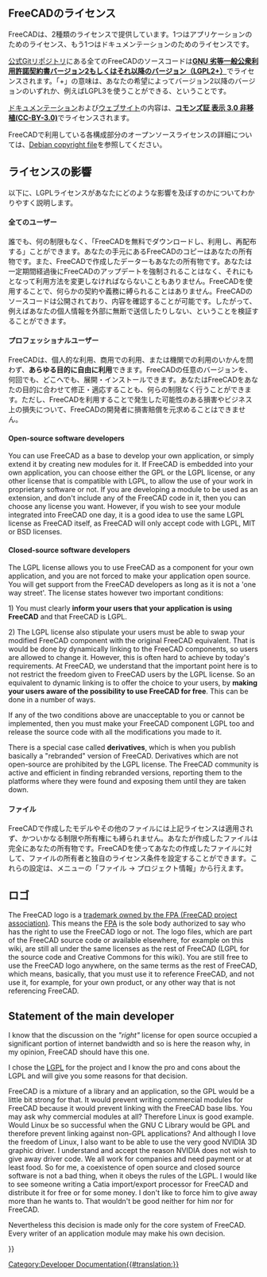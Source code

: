 <languages/>

{{Docnav
|[[Dialog_creation|Dialog creation]]
|[[Compile_on_Windows|Compiling on Windows]]
}}

{{TOCright}}

<span id="Licenses_used_in_FreeCAD"></span>
== FreeCADのライセンス ==

FreeCADは、2種類のライセンスで提供しています。1つはアプリケーションのためのライセンス、もう1つはドキュメンテーションのためのライセンスです。

[https://github.com/FreeCAD/FreeCAD 公式Gitリポジトリ]にある全てのFreeCADのソースコードは'''[[https://ja.wikipedia.org/wiki/GNU_Lesser_General_Public_License|GNU 劣等一般公衆利用許諾契約書バージョン2もしくはそれ以降のバージョン（LGPL2+）]]'''でライセンスされます。「+」の意味は、あなたの希望によってバージョン2以降のバージョンのいずれか、例えばLGPL3を使うことができる、ということです。

[https://wiki.freecad.org ドキュメンテーション]および[https://www.freecad.org ウェブサイト]の内容は、'''[https://creativecommons.org/licenses/by/3.0/deed.ja コモンズ証 表示 3.0 非移植(CC-BY-3.0)]'''でライセンスされます。

FreeCADで利用している各構成部分のオープンソースライセンスの詳細については、[https://github.com/FreeCAD/FreeCAD/blob/master/package/debian/copyright Debian copyright file]を参照してください。

<span id="Impact_of_the_licenses"></span>
== ライセンスの影響 ==

以下に、LGPLライセンスがあなたにどのような影響を及ぼすのかについてわかりやすく説明します。

<span id="All_users"></span>
==== 全てのユーザー ====

誰でも、何の制限もなく、「FreeCADを無料でダウンロードし、利用し、再配布する」ことができます。あなたの手元にあるFreeCADのコピーはあなたの所有物です。また、FreeCADで作成したデーターもあなたの所有物です。あなたは一定期間経過後にFreeCADのアップデートを強制されることはなく、それにもとなって利用方法を変更しなければならないこともありません。FreeCADを使用することで、何らかの契約や義務に縛られることはありません。FreeCADのソースコードは公開されており、内容を確認することが可能です。したがって、例えばあなたの個人情報を外部に無断で送信したりしない、ということを検証することができます。

<span id="Professional_users"></span>
==== プロフェッショナルユーザー ====

FreeCADは、個人的な利用、商用での利用、または機関での利用のいかんを問わず、'''あらゆる目的に自由に利用'''できます。FreeCADの任意のバージョンを、何回でも、どこへでも、展開・インストールできます。あなたはFreeCADをあなたの目的に合わせて修正・適応することも、何らの制限なく行うことができます。ただし、FreeCADを利用することで発生した可能性のある損害やビジネス上の損失について、FreeCADの開発者に損害賠償を元求めることはできません。

==== Open-source software developers ====

You can use FreeCAD as a base to develop your own application, or simply extend it by creating new modules for it. If FreeCAD is embedded into your own application, you can choose either the GPL or the LGPL license, or any other license that is compatible with LGPL, to allow the use of your work in proprietary software or not. If you are developing a module to be used as an extension, and don't include any of the FreeCAD code in it, then you can choose any license you want. However, if you wish to see your module integrated into FreeCAD one day, it is a good idea to use the same LGPL license as FreeCAD itself, as FreeCAD will only accept code with LGPL, MIT or BSD licenses.

==== Closed-source software developers ====

The LGPL license allows you to use FreeCAD as a component for your own application, and you are not forced to make your application open source. You will get support from the FreeCAD developers as long as it is not a 'one way street'. The license states however two important conditions:

1) You must clearly '''inform your users that your application is using FreeCAD''' and that FreeCAD is LGPL.

2) The LGPL license also stipulate your users must be able to swap your modified FreeCAD component with the original FreeCAD equivalent. That is would be done by dynamically linking to the FreeCAD components, so users are allowed to change it. However, this is often hard to achieve by today's requirements. At FreeCAD, we understand that the important point here is to not restrict the freedom given to FreeCAD users by the LGPL license. So an equivalent to dynamic linking is to offer the choice to your users, by '''making your users aware of the possibility to use FreeCAD for free'''. This can be done in a number of ways.

If any of the two conditions above are unacceptable to you or cannot be implemented, then you must make your FreeCAD component LGPL too and release the source code with all the modifications you made to it.

There is a special case called '''derivatives''', which is when you publish basically a "rebranded" version of FreeCAD. Derivatives which are not open-source are prohibited by the LGPL license. The FreeCAD community is active and efficient in finding rebranded versions, reporting them to the platforms where they were found and exposing them until they are taken down.

<span id="Files"></span>
==== ファイル ====

FreeCADで作成したモデルやその他のファイルには上記ライセンスは適用されず、かついかなる制限や所有権にも縛られません。あなたが作成したファイルは完全にあなたの所有物です。FreeCADを使ってあなたの作成したファイルに対して、ファイルの所有者と独自のライセンス条件を設定することができます。これらの設定は、メニューの「ファイル → プロジェクト情報」から行えます。

<span id="Logo"></span>
== ロゴ ==

The FreeCAD logo is a [https://fpa.freecad.org/documents/Trademark.pdf trademark owned by the FPA (FreeCAD project association)]. This means the [https://fpa.freecad.org FPA] is the sole body authorized to say who has the right to use the FreeCAD logo or not. The logo files, which are part of the FreeCAD source code or available elsewhere, for example on this wiki, are still all under the same licenses as the rest of FreeCAD (LGPL for the source code and Creative Commons for this wiki). You are still free to use the FreeCAD logo anywhere, on the same terms as the rest of FreeCAD, which means, basically, that you must use it to reference FreeCAD, and not use it, for example, for your own product, or any other way that is not referencing FreeCAD.

== Statement of the main developer ==

I know that the discussion on the ''"right"'' license for open source occupied a significant portion of internet bandwidth and so is here the reason why, in my opinion, FreeCAD should have this one.

I chose the [http://en.wikipedia.org/wiki/LGPL LGPL] for the project and I know the pro and cons about the LGPL and will give you some reasons for that decision.

FreeCAD is a mixture of a library and an application, so the GPL would be a little bit strong for that. It would prevent writing commercial modules for FreeCAD because it would prevent linking with the FreeCAD base libs. You may ask why commercial modules at all? Therefore Linux is good example. Would Linux be so successful when the GNU C Library would be GPL and therefore prevent linking against non-GPL applications? And although I love the freedom of Linux, I also want to be able to use the very good NVIDIA 3D graphic driver. I understand and accept the reason NVIDIA does not wish to give away driver code. We all work for companies and need payment or at least food. So for me, a coexistence of open source and closed source software is not a bad thing, when it obeys the rules of the LGPL. I would like to see someone writing a Catia import/export processor for FreeCAD and distribute it for free or for some money. I don't like to force him to give away more than he wants to. That wouldn't be good neither for him nor for FreeCAD.

Nevertheless this decision is made only for the core system of FreeCAD. Every writer of an application module may make his own decision.

{{Quote|Jürgen Riegel|15 October 2006}}


{{Docnav
|[[Dialog_creation|Dialog creation]]
|[[Compile_on_Windows|Compiling on Windows]]
}}

{{Userdocnavi{{#translation:}}}}
[[Category:Developer Documentation{{#translation:}}]]